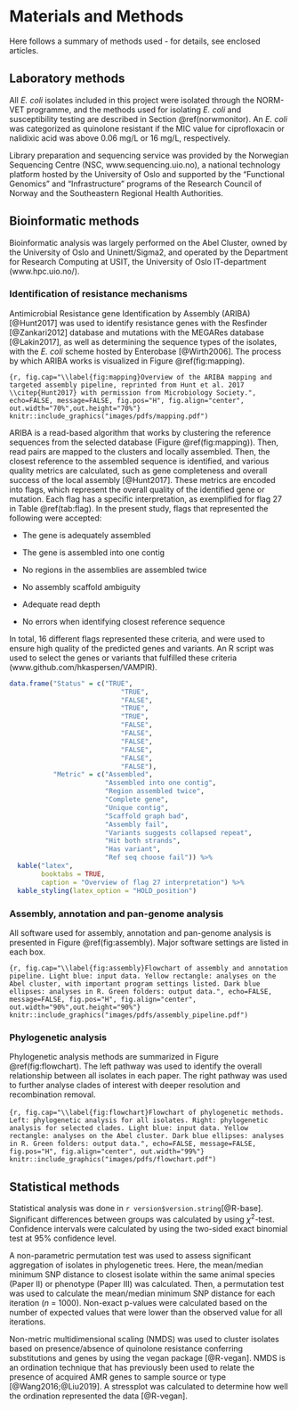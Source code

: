 # Materials and Methods

Here follows a summary of methods used - for details, see enclosed articles.

<!-- Chapter 1  -->
## Laboratory methods

All _E. coli_ isolates included in this project were isolated through the NORM-VET programme, and the methods used for isolating _E. coli_ and susceptibility testing are described in Section \@ref(norwmonitor). An _E. coli_ was categorized as quinolone resistant if the MIC value for ciprofloxacin or nalidixic acid was above 0.06 mg/L or 16 mg/L, respectively.

Library preparation and sequencing service was provided by the Norwegian Sequencing Centre (NSC, www.sequencing.uio.no), a national technology platform hosted by the University of Oslo and supported by the "Functional Genomics" and "Infrastructure" programs of the Research Council of Norway and the Southeastern Regional Health Authorities.

<!-- Chapter 2  -->
## Bioinformatic methods
Bioinformatic analysis was largely performed on the Abel Cluster, owned by the University of Oslo and Uninett/Sigma2, and operated by the Department for Research Computing at USIT, the University of Oslo IT-department (www.hpc.uio.no/).

### Identification of resistance mechanisms {#aribaflag}

Antimicrobial Resistance gene Identification by Assembly (ARIBA) [@Hunt2017] was used to identify resistance genes with the Resfinder [@Zankari2012] database and mutations with the MEGARes database [@Lakin2017], as well as determining the sequence types of the isolates, with the _E. coli_ scheme hosted by Enterobase [@Wirth2006]. The process by which ARIBA works is visualized in Figure \@ref(fig:mapping).

```{r, fig.cap="\\label{fig:mapping}Overview of the ARIBA mapping and targeted assembly pipeline, reprinted from Hunt et al. 2017 \\citep{Hunt2017} with permission from Microbiology Society.", echo=FALSE, message=FALSE, fig.pos="H", fig.align="center", out.width="70%",out.height="70%"}
knitr::include_graphics("images/pdfs/mapping.pdf")
```

ARIBA is a read-based algorithm that works by clustering the reference sequences from the selected database (Figure \@ref(fig:mapping)). Then, read pairs are mapped to the clusters and locally assembled. Then, the closest reference to the assembled sequence is identified, and various quality metrics are calculated, such as gene completeness and overall success of the local assembly [@Hunt2017]. These metrics are encoded into flags, which represent the overall quality of the identified gene or mutation. Each flag has a specific interpretation, as exemplified for flag 27 in Table \@ref(tab:flag). In the present study, flags that represented the following were accepted:

\newpage

- The gene is adequately assembled

- The gene is assembled into one contig

- No regions in the assemblies are assembled twice

- No assembly scaffold ambiguity

- Adequate read depth

- No errors when identifying closest reference sequence

In total, 16 different flags represented these criteria, and were used to ensure high quality of the predicted genes and variants. An R script was used to select the genes or variants that fulfilled these criteria (www.github.com/hkaspersen/VAMPIR).
\
```r
data.frame("Status" = c("TRUE",
                            "TRUE",
                            "FALSE",
                            "TRUE",
                            "TRUE",
                            "FALSE",
                            "FALSE",
                            "FALSE",
                            "FALSE",
                            "FALSE",
                            "FALSE"),
           "Metric" = c("Assembled",
                        "Assembled into one contig",
                        "Region assembled twice",
                        "Complete gene",
                        "Unique contig",
                        "Scaffold graph bad",
                        "Assembly fail",
                        "Variants suggests collapsed repeat",
                        "Hit both strands",
                        "Has variant",
                        "Ref seq choose fail")) %>%
  kable("latex",
        booktabs = TRUE,
        caption = "Overview of flag 27 interpretation") %>%
  kable_styling(latex_option = "HOLD_position")
```

### Assembly, annotation and pan-genome analysis
All software used for assembly, annotation and pan-genome analysis is presented in Figure \@ref(fig:assembly). Major software settings are listed in each box.

```{r, fig.cap="\\label{fig:assembly}Flowchart of assembly and annotation pipeline. Light blue: input data. Yellow rectangle: analyses on the Abel cluster, with important program settings listed. Dark blue ellipses: analyses in R. Green folders: output data.", echo=FALSE, message=FALSE, fig.pos="H", fig.align="center", out.width="90%",out.height="90%"}
knitr::include_graphics("images/pdfs/assembly_pipeline.pdf")
```

### Phylogenetic analysis
Phylogenetic analysis methods are summarized in Figure \@ref(fig:flowchart). The left pathway was used to identify the overall relationship between all isolates in each paper. The right pathway was used to further analyse clades of interest with deeper resolution and recombination removal.
\
\
```{r, fig.cap="\\label{fig:flowchart}Flowchart of phylogenetic methods. Left: phylogenetic analysis for all isolates. Right: phylogenetic analysis for selected clades. Light blue: input data. Yellow rectangle: analyses on the Abel cluster. Dark blue ellipses: analyses in R. Green folders: output data.", echo=FALSE, message=FALSE, fig.pos="H", fig.align="center", out.width="99%"}
knitr::include_graphics("images/pdfs/flowchart.pdf")
```

<!-- Chapter 3 -->
## Statistical methods
Statistical analysis was done in `r version$version.string`[@R-base].
Significant differences between groups was calculated by using $\chi$^2^-test. Confidence intervals were calculated by using the two-sided exact binomial test at 95% confidence level.

A non-parametric permutation test was used to assess significant aggregation of isolates in phylogenetic trees. Here, the mean/median minimum SNP distance to closest isolate within the same animal species (Paper II) or phenotype (Paper III) was calculated. Then, a permutation test was used to calculate the mean/median minimum SNP distance for each iteration (_n_ = 1000). Non-exact p-values were calculated based on the number of expected values that were lower than the observed value for all iterations.

Non-metric multidimensional scaling (NMDS) was used to cluster isolates based on presence/absence of quinolone resistance conferring substitutions and genes by using the vegan package [@R-vegan]. NMDS is an ordination technique that has previously been used to relate the presence of acquired AMR genes to sample source or type [@Wang2016;@Liu2019]. A stressplot was calculated to determine how well the ordination represented the data [@R-vegan].





